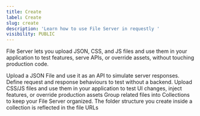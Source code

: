 ```yaml
---
title: Create
label: Create
slug: create
description: 'Learn how to use File Server in requestly '
visibility: PUBLIC
---
```

File Server lets you upload JSON, CSS, and JS files and use them in your application to test features, serve APIs, or override assets, without touching production code.

<CardGroup cols={2}>
  <Card title="Create JSON File" href="/general/mock-server/create/create-mock-api">
    Upload a JSON File and use it as an API to simulate server responses. Define request and response behaviours to test without a backend.
  </Card>

  <Card title="Create CSS/JS File" href="/general/mock-server/create/create-new-mock-file">
    Upload CSS/JS files and use them in your application to test UI changes, inject features, or override production assets
  </Card>

  <Card title="File Collection" href="/general/mock-server/create/mock-collection">
    Group related files into Collections to keep your File Server organized. The folder structure you create inside a collection is reflected in the file URLs
  </Card>
</CardGroup>

